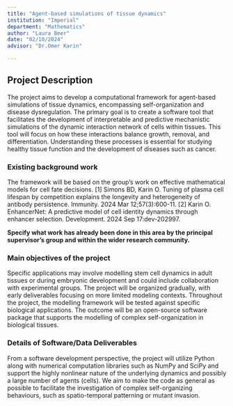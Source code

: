 ```yaml
---
title: "Agent-based simulations of tissue dynamics"
institution: "Imperial"
department: "Mathematics"
author: "Laura Beer"
date: "02/10/2024"
advisor: "Dr.Omer Karin"

---
```

## Project Description

 The project aims to develop a computational framework for agent-based simulations of tissue dynamics, encompassing self-organization and disease dysregulation. The primary goal is to create a software tool that facilitates the development of interpretable and predictive mechanistic simulations of the dynamic interaction network of cells within tissues. This tool will focus on how these interactions balance growth, removal, and differentiation. Understanding these processes is essential for studying healthy tissue function and the development of diseases such as cancer.

### Existing background work

The framework will be based on the group’s work on effective mathematical models for cell fate decisions. 
[1] Simons BD, Karin O. Tuning of plasma cell lifespan by competition explains the longevity and heterogeneity of antibody persistence. Immunity. 2024 Mar 12;57(3):600-11.
[2] Karin O. EnhancerNet: A predictive model of cell identity dynamics through enhancer selection. Development. 2024 Sep 17:dev-202997.

**Specify what work has already been done in this area by the principal supervisor's group and within the wider research community.**

### Main objectives of the project

Specific applications may involve modelling stem cell dynamics in adult tissues or during embryonic development and could include collaboration with experimental groups. The project will be organized gradually, with early deliverables focusing on more limited modeling contexts. Throughout the project, the modelling framework will be tested against specific biological applications. The outcome will be an open-source software package that supports the modelling of complex self-organization in biological tissues.

### Details of Software/Data Deliverables

From a software development perspective, the project will utilize Python along with numerical computation libraries such as NumPy and SciPy and support the highly nonlinear nature of the underlying dynamics and possibly a large number of agents (cells). We aim to make the code as general as possible to facilitate the investigation of complex self-organizing behaviours, such as spatio-temporal patterning or mutant invasion.
